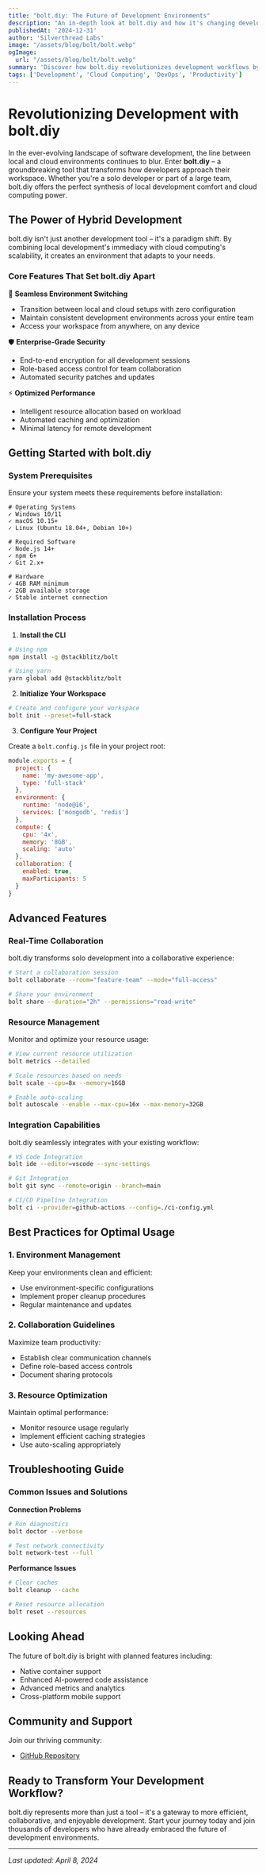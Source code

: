 ```yaml
---
title: "bolt.diy: The Future of Development Environments"
description: "An in-depth look at bolt.diy and how it's changing development workflows with hybrid local-cloud capabilities."
publishedAt: '2024-12-31'
author: 'Silverthread Labs'
image: "/assets/blog/bolt/bolt.webp"
ogImage:
  url: "/assets/blog/bolt/bolt.webp"
summary: 'Discover how bolt.diy revolutionizes development workflows by seamlessly bridging local and cloud environments, offering unprecedented flexibility and collaboration capabilities.'
tags: ['Development', 'Cloud Computing', 'DevOps', 'Productivity']
---
```


# Revolutionizing Development with bolt.diy

In the ever-evolving landscape of software development, the line between local and cloud environments continues to blur. Enter **bolt.diy** – a groundbreaking tool that transforms how developers approach their workspace. Whether you're a solo developer or part of a large team, bolt.diy offers the perfect synthesis of local development comfort and cloud computing power.

## The Power of Hybrid Development

bolt.diy isn't just another development tool – it's a paradigm shift. By combining local development's immediacy with cloud computing's scalability, it creates an environment that adapts to your needs.

### Core Features That Set bolt.diy Apart

🔄 **Seamless Environment Switching**
- Transition between local and cloud setups with zero configuration
- Maintain consistent development environments across your entire team
- Access your workspace from anywhere, on any device

🛡️ **Enterprise-Grade Security**
- End-to-end encryption for all development sessions
- Role-based access control for team collaboration
- Automated security patches and updates

⚡ **Optimized Performance**
- Intelligent resource allocation based on workload
- Automated caching and optimization
- Minimal latency for remote development

## Getting Started with bolt.diy

### System Prerequisites

Ensure your system meets these requirements before installation:

```
# Operating Systems
✓ Windows 10/11
✓ macOS 10.15+
✓ Linux (Ubuntu 18.04+, Debian 10+)

# Required Software
✓ Node.js 14+
✓ npm 6+
✓ Git 2.x+

# Hardware
✓ 4GB RAM minimum
✓ 2GB available storage
✓ Stable internet connection
```

### Installation Process

1. **Install the CLI**

```bash
# Using npm
npm install -g @stackblitz/bolt

# Using yarn
yarn global add @stackblitz/bolt
```

2. **Initialize Your Workspace**

```bash
# Create and configure your workspace
bolt init --preset=full-stack
```

3. **Configure Your Project**

Create a `bolt.config.js` file in your project root:

```javascript
module.exports = {
  project: {
    name: 'my-awesome-app',
    type: 'full-stack'
  },
  environment: {
    runtime: 'node@16',
    services: ['mongodb', 'redis']
  },
  compute: {
    cpu: '4x',
    memory: '8GB',
    scaling: 'auto'
  },
  collaboration: {
    enabled: true,
    maxParticipants: 5
  }
}
```

## Advanced Features

### Real-Time Collaboration

bolt.diy transforms solo development into a collaborative experience:

```bash
# Start a collaboration session
bolt collaborate --room="feature-team" --mode="full-access"

# Share your environment
bolt share --duration="2h" --permissions="read-write"
```

### Resource Management

Monitor and optimize your resource usage:

```bash
# View current resource utilization
bolt metrics --detailed

# Scale resources based on needs
bolt scale --cpu=8x --memory=16GB

# Enable auto-scaling
bolt autoscale --enable --max-cpu=16x --max-memory=32GB
```

### Integration Capabilities

bolt.diy seamlessly integrates with your existing workflow:

```bash
# VS Code Integration
bolt ide --editor=vscode --sync-settings

# Git Integration
bolt git sync --remote=origin --branch=main

# CI/CD Pipeline Integration
bolt ci --provider=github-actions --config=./ci-config.yml
```

## Best Practices for Optimal Usage

### 1. Environment Management

Keep your environments clean and efficient:

- Use environment-specific configurations
- Implement proper cleanup procedures
- Regular maintenance and updates

### 2. Collaboration Guidelines

Maximize team productivity:

- Establish clear communication channels
- Define role-based access controls
- Document sharing protocols

### 3. Resource Optimization

Maintain optimal performance:

- Monitor resource usage regularly
- Implement efficient caching strategies
- Use auto-scaling appropriately

## Troubleshooting Guide

### Common Issues and Solutions

**Connection Problems**
```bash
# Run diagnostics
bolt doctor --verbose

# Test network connectivity
bolt network-test --full
```

**Performance Issues**
```bash
# Clear caches
bolt cleanup --cache

# Reset resource allocation
bolt reset --resources
```

## Looking Ahead

The future of bolt.diy is bright with planned features including:

- Native container support
- Enhanced AI-powered code assistance
- Advanced metrics and analytics
- Cross-platform mobile support

## Community and Support

Join our thriving community:

- [GitHub Repository](https://github.com/stackblitz-labs/bolt.diy)

## Ready to Transform Your Development Workflow?

bolt.diy represents more than just a tool – it's a gateway to more efficient, collaborative, and enjoyable development. Start your journey today and join thousands of developers who have already embraced the future of development environments.

---

*Last updated: April 8, 2024*